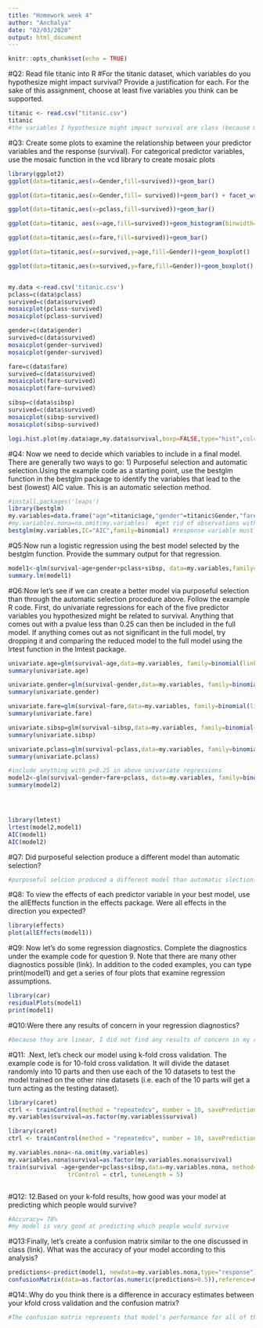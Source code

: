 ```yaml
---
title: "Homework week 4"
author: "Anchalya"
date: "02/03/2020"
output: html_document
---
```


```r
knitr::opts_chunk$set(echo = TRUE)
```
#Q2: Read file titanic into R
#For the titanic dataset, which variables do you hypothesize might impact survival? Provide a justification for each. For the sake of this assignment, choose at least five variables you think can be supported. 
```r
titanic <- read.csv("titanic.csv")
titanic
#the variables I hypothesize might impact survival are class (because money would play a factor as to what type of accomadations these people get), age (because younger people would be more fit and have  health as an advantage to older poeple), fare which would suggest the income of the passanger allowing them more supoort in terms of surviving, gender (males may be deemed more fit) children (it would be harder for them to survive on thier own, the parents would have to risk more)

```
#Q3: Create some plots to examine the relationship between your predictor variables and the response (survival). For categorical predictor variables, use the mosaic function in the vcd library to create mosaic plots
```r


library(ggplot2)
ggplot(data=titanic,aes(x=Gender,fill=survived))+geom_bar()

ggplot(data=titanic,aes(x=Gender,fill= survived))+geom_bar() + facet_wrap(~pclass)

ggplot(data=titanic,aes(x=pclass,fill=survived))+geom_bar()

ggplot(data=titanic, aes(x=age,fill=survived))+geom_histogram(binwidth=5)

ggplot(data=titanic,aes(x=fare,fill=survived))+geom_bar()

ggplot(data=titanic,aes(x=survived,y=age,fill=Gender))+geom_boxplot()

ggplot(data=titanic,aes(x=survived,y=fare,fill=Gender))+geom_boxplot()


my.data <-read.csv('titanic.csv')
pclass=c(data$pclass)
survived=c(data$survived)
mosaicplot(pclass~survived)
mosaicplot(pclass~survived)

gender=c(data$gender)
survived=c(data$survived)
mosaicplot(gender~survived)
mosaicplot(gender~survived)

fare=c(data$fare)
survived=c(data$survived)
mosaicplot(fare~survived)
mosaicplot(fare~survived)

sibsp=c(data$sibsp)
survived=c(data$survived)
mosaicplot(sibsp~survived)
mosaicplot(sibsp~survived)

logi.hist.plot(my.data$age,my.data$survival,boxp=FALSE,type="hist",col="gray", xlabel="age")
```


#Q4: Now we need to decide which variables to include in a final model. There are generally two ways to go: 1) Purposeful selection and automatic selection.Using the example code as a starting point, use the bestglm function in the bestglm package to identify the variables that lead to the best (lowest) AIC value. This is an automatic selection method.

```r
#install.packages('leaps')
library(bestglm)
my.variables=data.frame("age"=titanic$age,"gender"=titanic$Gender,"fare"=titanic$fare,"sibsp"=titanic$sibsp,"pclass"=titanic$pclass,"survival"=titanic$survived)
#my.variables.nona=na.omit(my.variables)  #get rid of observations with NA
bestglm(my.variables,IC="AIC",family=binomial) #response variable must be last column in dataframe

```

#Q5:Now run a logistic regression using the best model selected by the bestglm function. Provide the summary output for that regression.
```r
model1<-glm(survival~age+gender+pclass+sibsp, data=my.variables,family=binomial(link="logit"))
summary.lm(model1)
```

#Q6:Now let’s see if we can create a better model via purposeful selection than through the automatic selection procedure above. Follow the example R code. First, do univariate regressions for each of the five predictor variables you hypothesized might be related to survival. Anything that comes out with a pvalue less than 0.25 can then be included in the full model. If anything comes out as not significant in the full model, try dropping it and comparing the reduced model to the full model using the lrtest function in the lmtest package. 
```r
univariate.age=glm(survival~age,data=my.variables, family=binomial(link="logit"))
summary(univariate.age)

univariate.gender=glm(survival~gender,data=my.variables, family=binomial(link="logit"))
summary(univariate.gender)

univariate.fare=glm(survival~fare,data=my.variables, family=binomial(link="logit"))
summary(univariate.fare)

univariate.sibsp=glm(survival~sibsp,data=my.variables, family=binomial(link="logit"))
summary(univariate.sibsp)

univariate.pclass=glm(survival~pclass,data=my.variables, family=binomial(link="logit"))
summary(univariate.pclass)

#include anything with p<0.25 in above univariate regressions
model2<-glm(survival~gender+fare+pclass, data=my.variables, family=binomial(link="logit"))
summary(model2)




library(lmtest)
lrtest(model2,model1)
AIC(model1)
AIC(model2)

```

#Q7: Did purposeful selection produce a different model than automatic selection? 
```r
#purposeful selcion produced a different model than automatic slection. model 1 is better than model 2 
```

#Q8: To view the effects of each predictor variable in your best model, use the allEffects function in the effects package. Were all effects in the direction you expected?
```r
library(effects)
plot(allEffects(model1))
```
#Q9: Now let’s do some regression diagnostics. Complete the diagnostics under the example code for question 9. Note that there are many other diagnostics possible (link). In addition to the coded examples, you can type print(model1) and get a series of four plots that examine regression assumptions.

```r
library(car)
residualPlots(model1)
print(model1)
```

#Q10:Were there any results of concern in your regression diagnostics? 
```r
#because they are linear, I did not find any results of concern in my regression diagnostic.

```
#Q11: .Next, let’s check our model using k-fold cross validation. The example code is for 10-fold cross validation. It will divide the dataset randomly into 10 parts and then use each of the 10 datasets to test the model trained on the other nine datasets (i.e. each of the 10 parts will get a turn acting as the testing dataset). 

```r
library(caret)
ctrl <- trainControl(method = "repeatedcv", number = 10, savePredictions = TRUE)
my.variables$survival=as.factor(my.variables$survival)

library(caret)
ctrl <- trainControl(method = "repeatedcv", number = 10, savePredictions = TRUE)

my.variables.nona<-na.omit(my.variables)
my.variables.nona$survival=as.factor(my.variables.nona$survival)
train(survival ~age+gender+pclass+sibsp,data=my.variables.nona, method="glm", family=binomial(link='logit'),
                 trControl = ctrl, tuneLength = 5)



```
#Q12: 12.Based on your k-fold results, how good was your model at predicting which people would survive?
```r
#Accuracy= 78% 
#my model is very good at predicting which people would survive
```


#Q13:Finally, let’s create a confusion matrix similar to the one discussed in class (link). What was the accuracy of your model according to this analysis? 
```r
predictions<-predict(model1, newdata=my.variables.nona,type="response")
confusionMatrix(data=as.factor(as.numeric(predictions>0.5)),reference=my.variables.nona$survival)

```


#Q14:.Why do you think there is a difference in accuracy estimates between your kfold cross validation and the confusion matrix? 
```r
#The confusion matrix represents that model's performance for all of the data. However the kfold estimates betwwn folds or parts of the data. This is why I believe condusion matrix is more effective/ accurate because it looks at all of the data being used. 
```

